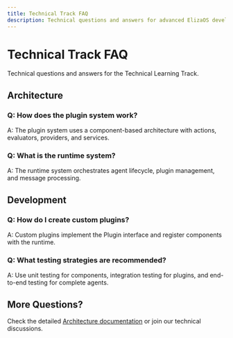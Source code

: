 ```yaml
---
title: Technical Track FAQ
description: Technical questions and answers for advanced ElizaOS development
---
```


# Technical Track FAQ

Technical questions and answers for the Technical Learning Track.

## Architecture

### Q: How does the plugin system work?
A: The plugin system uses a component-based architecture with actions, evaluators, providers, and services.

### Q: What is the runtime system?
A: The runtime system orchestrates agent lifecycle, plugin management, and message processing.

## Development

### Q: How do I create custom plugins?
A: Custom plugins implement the Plugin interface and register components with the runtime.

### Q: What testing strategies are recommended?
A: Use unit testing for components, integration testing for plugins, and end-to-end testing for complete agents.

## More Questions?

Check the detailed [Architecture documentation](../../core-concepts/architecture/) or join our technical discussions.